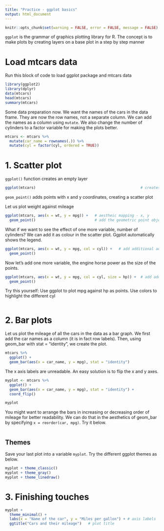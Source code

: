 ```yaml
---
title: "Practice - ggplot basics"
output: html_document
---
```


```r
knitr::opts_chunk$set(warning = FALSE, error = FALSE, message = FALSE)
```

`ggplot` is the grammar of graphics plotting library for R. The concept is to make plots by creating layers on a base plot in a step by step manner

# Load mtcars data

Run this block of code to load ggplot package and mtcars data

```r
library(ggplot2)
library(dplyr)
data(mtcars)
head(mtcars)
summary(mtcars)
```

Some data preparation now. We want the names of the cars in the data frame. They are now the row names, not a separate column. We can add the names as a column using `mutate`. We also change the number of cylinders to a factor variable for making the plots better.

```r
mtcars <- mtcars %>% 
  mutate(car_name = rownames(.)) %>% 
  mutate(cyl = factor(cyl, ordered = TRUE))
```

# 1. Scatter plot

`ggplot()` function creates an empty layer

```r
ggplot(mtcars)                                                # creates an emply base plot
```

`geom_point()` adds points with x and y coordinates, creating a scatter plot 

Let us plot weight against mileage

```r
ggplot(mtcars, aes(x = wt, y = mpg)) +   # aestheic mapping - x, y
  geom_point()                           # add the geometric point object 
```

What if we want to see the effect of one more variable, number of cylinders? We can add it as colour in the scatter plot. Ggplot automatically shows the legend.

```r
ggplot(mtcars, aes(x = wt, y = mpg, col = cyl)) +   # add additional aesthetic color
  geom_point()
```

Now let's add one more variable, the engine horse power as the size of the points.

```r
ggplot(mtcars, aes(x = wt, y = mpg, col = cyl, size = hp)) +  # add additional aesthetic size
  geom_point()
```

Try this yourself: Use ggplot to plot mpg against hp as points. Use colors to highlight the different cyl 

```r


```


# 2. Bar plots

Let us plot the mileage of all the cars in the data as a bar graph. We first add the car names as a column (it is in fact row labels). Then, using geom_bar with stat = "identity", we create the plot.

```r
mtcars %>% 
  ggplot() +  
  geom_bar(aes(x = car_name, y = mpg), stat = "identity")  
```

The x axis labels are unreadable. An easy solution is to flip the x and y axes.

```r
myplot <- mtcars %>% 
  ggplot() +  
  geom_bar(aes(x = car_name, y = mpg), stat = "identity") +
  coord_flip()

myplot
```

You might want to arrange the bars in increasing or decreasing order of mileage for better readability. We can do that in the aesthetics of geom_bar by specifying `x = reorder(car, mpg)`. Try it below.

```r

```

## Themes

Save your last plot into a variable `myplot`. Try the different ggplot themes as below.

```r
myplot + theme_classic()                                                    # try out these themes
myplot + theme_gray()
myplot + theme_linedraw()
```

# 3. Finishing touches

```r
myplot + 
  theme_minimal() +
  labs(x = "Name of the car", y = "Miles per gallon") + # axis labels
  ggtitle("Cars and their mileage")   # plot title
```


